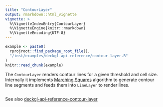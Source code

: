 ```yaml
---
title: "ContourLayer"
output: rmarkdown::html_vignette
vignette: >
  %\VignetteIndexEntry{ContourLayer}
  %\VignetteEngine{knitr::rmarkdown}
  %\VignetteEncoding{UTF-8}
---
```


```r
example <- paste0(
  rprojroot::find_package_root_file(),
  "/inst/examples/deckgl-api-reference/contour-layer.R"
)
knitr::read_chunk(example)
```

The `ContourLayer` renders contour lines for a given threshold and cell size.
Internally it implements [Marching Squares](https://en.wikipedia.org/wiki/Marching_squares) algorithm to generate contour line segments and feeds them into `LineLayer` to render lines.

```r
```

See also [deckgl-api-reference-contour-layer](https://deck.gl/#/documentation/deckgl-api-reference/layers/contour-layer)
